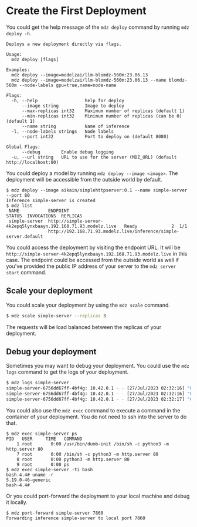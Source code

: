 # Create the First Deployment

You could get the help message of the `mdz deploy` command by running `mdz deploy -h`.

```
Deploys a new deployment directly via flags.

Usage:
  mdz deploy [flags]

Examples:
  mdz deploy --image=modelzai/llm-blomdz-560m:23.06.13
  mdz deploy --image=modelzai/llm-blomdz-560m:23.06.13 --name blomdz-560m --node-labels gpu=true,name=node-name

Flags:
  -h, --help                  help for deploy
      --image string          Image to deploy
      --max-replicas int32    Maximum number of replicas (default 1)
      --min-replicas int32    Minimum number of replicas (can be 0) (default 1)
      --name string           Name of inference
  -l, --node-labels strings   Node labels
      --port int32            Port to deploy on (default 8080)

Global Flags:
      --debug        Enable debug logging
  -u, --url string   URL to use for the server (MDZ_URL) (default http://localhost:80)
```

You could deploy a model by running `mdz deploy --image <image>`. The deployment will be accessible from the outside world by default.

```
$ mdz deploy --image aikain/simplehttpserver:0.1 --name simple-server --port 80
Inference simple-server is created
$ mdz list
 NAME           ENDPOINT                                                          STATUS  INVOCATIONS  REPLICAS 
 simple-server  http://simple-server-4k2epq5lynxbaayn.192.168.71.93.modelz.live   Ready             2  1/1      
                http://192.168.71.93.modelz.live/inference/simple-server.default                                 
```

You could access the deployment by visiting the endpoint URL. It will be `http://simple-server-4k2epq5lynxbaayn.192.168.71.93.modelz.live` in this case. The endpoint could be accessed from the outside world as well if you've provided the public IP address of your server to the `mdz server start` command.

## Scale your deployment

You could scale your deployment by using the `mdz scale` command.

```bash
$ mdz scale simple-server --replicas 3
```

The requests will be load balanced between the replicas of your deployment.

## Debug your deployment

Sometimes you may want to debug your deployment. You could use the `mdz logs` command to get the logs of your deployment.

```bash
$ mdz logs simple-server
simple-server-6756dd67ff-4bf4g: 10.42.0.1 - - [27/Jul/2023 02:32:16] "GET / HTTP/1.1" 200 -
simple-server-6756dd67ff-4bf4g: 10.42.0.1 - - [27/Jul/2023 02:32:16] "GET / HTTP/1.1" 200 -
simple-server-6756dd67ff-4bf4g: 10.42.0.1 - - [27/Jul/2023 02:32:17] "GET / HTTP/1.1" 200 -
```

You could also use the `mdz exec` command to execute a command in the container of your deployment. You do not need to ssh into the server to do that.

```
$ mdz exec simple-server ps
PID   USER     TIME   COMMAND
    1 root       0:00 /usr/bin/dumb-init /bin/sh -c python3 -m http.server 80
    7 root       0:00 /bin/sh -c python3 -m http.server 80
    8 root       0:00 python3 -m http.server 80
    9 root       0:00 ps
$ mdz exec simple-server -ti bash
bash-4.4# uname -r
5.19.0-46-generic
bash-4.4# 
```

Or you could port-forward the deployment to your local machine and debug it locally.

```
$ mdz port-forward simple-server 7860
Forwarding inference simple-server to local port 7860
```
